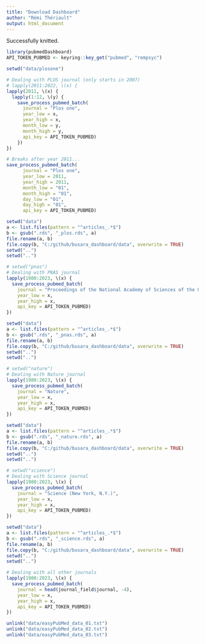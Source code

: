 ```yaml
---
title: "Download Dashboard"
author: "Rémi Thériault"
output: html_document
---
```


Successfully knitted.

```r
library(pubmedDashboard)
API_TOKEN_PUBMED <- keyring::key_get("pubmed", "rempsyc")

```

```r
setwd("data/plosone")

# Dealing with PLOS journal (only starts in 2007)
# lapply(2011:2022, \(x) {
lapply(2011, \(x) {
  lapply(1:12, \(y) {
    save_process_pubmed_batch(
      journal = "Plos one",
      year_low = x,
      year_high = x,
      month_low = y,
      month_high = y,
      api_key = API_TOKEN_PUBMED)
    })
})

# Breaks after year 2011...
save_process_pubmed_batch(
      journal = "Plos one",
      year_low = 2011,
      year_high = 2011,
      month_low = "01",
      month_high = "01",
      day_low = "01",
      day_high = "01",
      api_key = API_TOKEN_PUBMED)

setwd("data")
a <- list.files(pattern = "^articles_.*$")
b <- gsub(".rds", "_plos.rds", a)
file.rename(a, b)
file.copy(b, "C:/github/busara_dashboard/data", overwrite = TRUE)
setwd("..")
setwd("..")
```

```r
# setwd("pnas")
# Dealing with PNAS journal
lapply(1980:2023, \(x) {
  save_process_pubmed_batch(
    journal = "Proceedings of the National Academy of Sciences of the United States of America",
    year_low = x,
    year_high = x,
    api_key = API_TOKEN_PUBMED)
})

setwd("data")
a <- list.files(pattern = "^articles_.*$")
b <- gsub(".rds", "_pnas.rds", a)
file.rename(a, b)
file.copy(b, "C:/github/busara_dashboard/data", overwrite = TRUE)
setwd("..")
setwd("..")
```

```r
# setwd("nature")
# Dealing with Nature journal
lapply(1980:2023, \(x) {
  save_process_pubmed_batch(
    journal = "Nature",
    year_low = x,
    year_high = x,
    api_key = API_TOKEN_PUBMED)
})

setwd("data")
a <- list.files(pattern = "^articles_.*$")
b <- gsub(".rds", "_nature.rds", a)
file.rename(a, b)
file.copy(b, "C:/github/busara_dashboard/data", overwrite = TRUE)
setwd("..")
setwd("..")
```

```r
# setwd("science")
# Dealing with Science journal
lapply(1980:2023, \(x) {
  save_process_pubmed_batch(
    journal = "Science (New York, N.Y.)",
    year_low = x,
    year_high = x,
    api_key = API_TOKEN_PUBMED)
})

setwd("data")
a <- list.files(pattern = "^articles_.*$")
b <- gsub(".rds", "_science.rds", a)
file.rename(a, b)
file.copy(b, "C:/github/busara_dashboard/data", overwrite = TRUE)
setwd("..")
setwd("..")
```

```r
# Dealing with all other journals
lapply(1980:2023, \(x) {
  save_process_pubmed_batch(
    journal = head(journal_field$journal, -4),
    year_low = x,
    year_high = x,
    api_key = API_TOKEN_PUBMED)
})

unlink("data/easyPubMed_data_01.txt")
unlink("data/easyPubMed_data_02.txt")
unlink("data/easyPubMed_data_03.txt")

```

